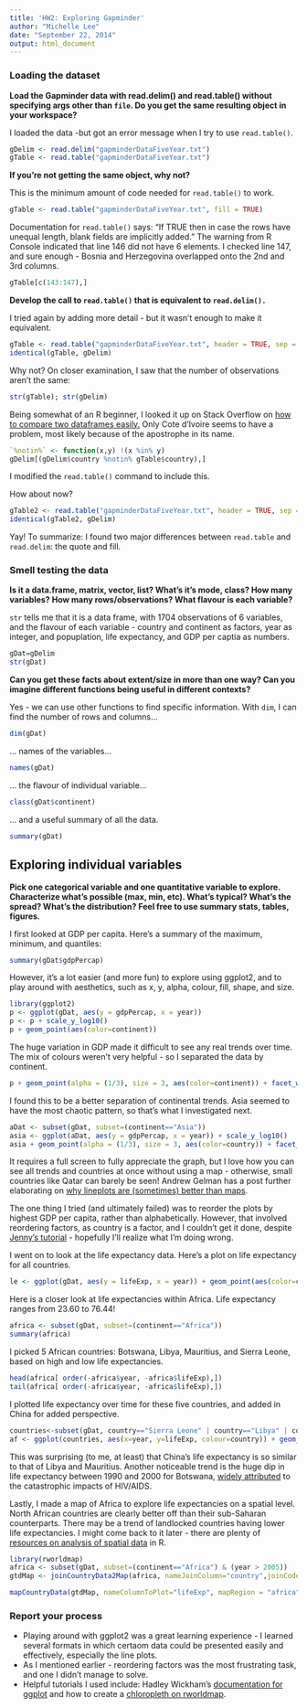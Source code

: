 ```yaml
---
title: 'HW2: Exploring Gapminder'
author: "Michelle Lee"
date: "September 22, 2014"
output: html_document
---
```



### Loading the dataset

**Load the Gapminder data with read.delim() and read.table() without specifying args other than `file`. Do you get the same resulting object in your workspace?**

I loaded the data -but got an error message when I try to use `read.table()`.
```r
gDelim <- read.delim("gapminderDataFiveYear.txt")
gTable <- read.table("gapminderDataFiveYear.txt")
```

**If you're not getting the same object, why not?**

This is the minimum amount of code needed for `read.table()` to work. 

```r
gTable <- read.table("gapminderDataFiveYear.txt", fill = TRUE)
```

Documentation for `read.table()` says: "If TRUE then in case the rows have unequal length, blank fields are implicitly added." The warning from R Console indicated that line 146 did not have 6 elements. I checked line 147, and sure enough - Bosnia and Herzegovina overlapped onto the 2nd and 3rd columns.

```r
gTable[c(143:147),]
```

**Develop the call to `read.table()` that is equivalent to `read.delim().`**

I tried again by adding more detail - but it wasn't enough to make it equivalent. 
```r
gTable <- read.table("gapminderDataFiveYear.txt", header = TRUE, sep = "\t", fill = TRUE)
identical(gTable, gDelim)
```
Why not? On closer examination, I saw that the number of observations aren't the same:

```r
str(gTable); str(gDelim)
```

Being somewhat of an R beginner, I looked it up on Stack Overflow on [how to compare two dataframes easily.](http://stackoverflow.com/questions/7494848/standard-way-to-remove-multiple-elements-from-a-dataframe) Only Cote d'Ivoire seems to have a problem, most likely because of the apostrophe in its name.

```r
`%notin%` <- function(x,y) !(x %in% y) 
gDelim[(gDelim$country %notin% gTable$country),]
```
I modified the `read.table()` command to include this.

How about now?
```r
gTable2 <- read.table("gapminderDataFiveYear.txt", header = TRUE, sep = "\t", quote = "\"", fill = TRUE)
identical(gTable2, gDelim)
```

Yay!
To summarize: I found two major differences between `read.table` and `read.delim`: the quote and fill.



### Smell testing the data

**Is it a data.frame, matrix, vector, list? What's it's mode, class? How many variables? How many rows/observations? What flavour is each variable?**

`str` tells me that it is a data frame, with 1704 observations of 6 variables, and the flavour of each variable - country and continent as factors, year as integer, and popuplation, life expectancy, and GDP per captia as numbers. 
```r
gDat=gDelim
str(gDat)
```

**Can you get these facts about extent/size in more than one way? Can you imagine different functions being useful in different contexts?**

Yes - we can use other functions to find specific information. With `dim`, I can find the number of rows and columns...
```r
dim(gDat)
```

... names of the variables...
```r
names(gDat)
```

... the flavour of individual variable...
```r
class(gDat$continent)
```

... and a useful summary of all the data.
```r
summary(gDat)
```

## Exploring individual variables

**Pick one categorical variable and one quantitative variable to explore. Characterize what's possible (max, min, etc). What's typical? What's the spread? What's the distribution? Feel free to use summary stats, tables, figures.**

I first looked at GDP per capita. Here's a summary of the maximum, minimum, and quantiles:

```r
summary(gDat$gdpPercap)
```

However, it's a lot easier (and more fun) to explore using ggplot2, and to play around with aesthetics, such as x, y, alpha, colour, fill, shape, and size. 

```r
library(ggplot2)
p <- ggplot(gDat, aes(y = gdpPercap, x = year))
p <- p + scale_y_log10()
p + geom_point(aes(color=continent)) 
```


The huge variation in GDP made it difficult to see any real trends over time. The mix of colours weren't very helpful - so I separated the data by continent. 

```r
p + geom_point(alpha = (1/3), size = 3, aes(color=continent)) + facet_wrap(~ continent)
```


I found this to be a better separation of continental trends. Asia seemed to have the most chaotic pattern, so that's what I investigated next.



```r
aDat <- subset(gDat, subset=(continent=="Asia"))
asia <- ggplot(aDat, aes(y = gdpPercap, x = year)) + scale_y_log10() 
asia + geom_point(alpha = (1/3), size = 3, aes(color=country)) + facet_wrap(~ country, ncol=6, nrow=6) + theme(legend.position="none")
```


It requires a full screen to fully appreciate the graph, but I love how you can see all trends and countries at once without using a map - otherwise, small countries like Qatar can barely be seen! Andrew Gelman has a post further elaborating on [why lineplots are (sometimes) better than maps](http://andrewgelman.com/2014/04/10/small-multiples-lineplots-maps-ok-always-yes-case/). 

The one thing I tried (and ultimately failed) was to reorder the plots by highest GDP per capita, rather than alphabetically. However, that involved reordering factors, as country is a factor, and I couldn't get it done, despite [Jenny's tutorial](http://www.stat.ubc.ca/~jenny/STAT545A/block08_bossYourFactors.html#how-to-change-factor-levels-reordering) - hopefully I'll realize what I'm doing wrong. 



I went on to look at the life expectancy data. Here's a plot on life expectancy for all countries.

```r
le <- ggplot(gDat, aes(y = lifeExp, x = year)) + geom_point(aes(color=continent)); le
```

Here is a closer look at life expectancies within Africa. Life expectancy ranges from 23.60 to 76.44! 
```r
africa <- subset(gDat, subset=(continent=="Africa"))
summary(africa)
```

I picked 5 African countries: Botswana, Libya, Mauritius, and Sierra Leone, based on high and low life expectancies. 
```r
head(africa[ order(-africa$year, -africa$lifeExp),])
tail(africa[ order(-africa$year, -africa$lifeExp),])
```

I plotted life expectancy over time for these five countries, and added in China for added perspective.

```r
countries<-subset(gDat, country=="Sierra Leone" | country=="Libya" | country=="Mauritius" | country=="China" | country=="Botswana")
af <- ggplot(countries, aes(x=year, y=lifeExp, colour=country)) + geom_line(); af
```

This was surprising (to me, at least) that China's life expectancy is so similar to that of Libya and Mauritius. Another noticeable trend is the huge dip in life expectancy between 1990 and 2000 for Botswana, [widely attributed](http://www.aho.afro.who.int/profiles_information/index.php/AFRO:Life_expectancy) to the catastrophic impacts of HIV/AIDS.


Lastly, I made a map of Africa to explore life expectancies on a spatial level. North African countries are clearly better off than their sub-Saharan counterparts. There may be a trend of landlocked countries having lower life expectancies. I might come back to it later - there are plenty of [resources on analysis of spatial data](http://cran.r-project.org/web/views/Spatial.html) in R.

```r
library(rworldmap)
africa <- subset(gDat, subset=(continent=="Africa") & (year > 2005))
gtdMap <- joinCountryData2Map(africa, nameJoinColumn="country",joinCode="NAME")
```
```r
mapCountryData(gtdMap, nameColumnToPlot="lifeExp", mapRegion = "africa",catMethod="fixedWidth", numCats=100, mapTitle="Life Expectancy in Africa (2007)")
```



### Report your process
* Playing around with ggplot2 was a great learning experience - I learned several formats in which certaom data could be presented easily and effectively, especially the line plots. 
* As I mentioned earlier - reordering factors was the most frustrating task, and one I didn't manage to solve. 
* Helpful tutorials I used include: Hadley Wickham's [documentation for ggplot](http://docs.ggplot2.org/0.9.3.1/geom_bar.html) and how to create a [chloropleth on rworldmap](http://stackoverflow.com/questions/22625119/choropleth-world-map).
